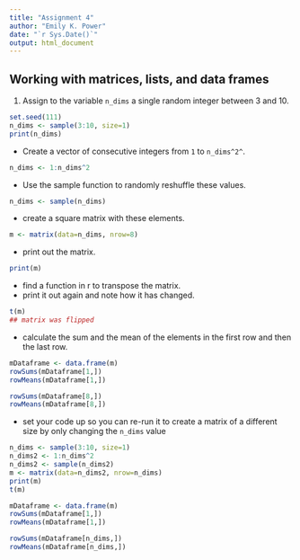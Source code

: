 ```yaml
---
title: "Assignment 4"
author: "Emily K. Power"
date: "`r Sys.Date()`"
output: html_document
---
```


## Working with matrices, lists, and data frames

1. Assign to the variable `n_dims` a single random integer between 3 and 10.
```r
set.seed(111)
n_dims <- sample(3:10, size=1)
print(n_dims)
```
  * Create a vector of consecutive integers from `1` to `n_dims^2^`.
```r
n_dims <- 1:n_dims^2
```
  * Use the sample function to randomly reshuffle these values.
```r
n_dims <- sample(n_dims)
```
  * create a square matrix with these elements.
```r
m <- matrix(data=n_dims, nrow=8)
```
  * print out the matrix.
```r
print(m)
```
  * find a function in r to transpose the matrix.
  * print it out again and note how it has changed.
```r
t(m)
## matrix was flipped
```
  * calculate the sum and the mean of the elements in the first row and then the last row.
```r
mDataframe <- data.frame(m)
rowSums(mDataframe[1,])
rowMeans(mDataframe[1,])

rowSums(mDataframe[8,])
rowMeans(mDataframe[8,])
```

  * set your code up so you can re-run it to create a matrix of a different size by only changing the `n_dims` value
```r
n_dims <- sample(3:10, size=1)
n_dims2 <- 1:n_dims^2
n_dims2 <- sample(n_dims2)
m <- matrix(data=n_dims2, nrow=n_dims)
print(m)
t(m)

mDataframe <- data.frame(m)
rowSums(mDataframe[1,])
rowMeans(mDataframe[1,])

rowSums(mDataframe[n_dims,])
rowMeans(mDataframe[n_dims,])
```

